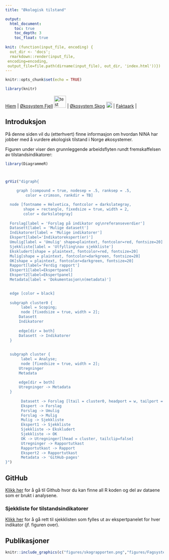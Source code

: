 ```yaml
---
title: "Økologisk tilstand"

output:
  html_document:
    toc: true
    toc_depth: 3
    toc_float: true
    
knit: (function(input_file, encoding) {
  out_dir <- 'docs';
  rmarkdown::render(input_file,
 encoding=encoding,
 output_file=file.path(dirname(input_file), out_dir, 'index.html'))})
---
```


```r

knitr::opts_chunk$set(echo = TRUE)
```

```r
library(knitr)
```



[Hjem](https://ninanor.github.io/IBECA) | 
[Økosystem Fjell](https://ninanor.github.io/IBECA/fjell)
![test](figures/fjellLogo.png){width=1cm} |
[Økosystem Skog](https://ninanor.github.io/IBECA/skog)
![test](figures/skogLogo.png){width=0.5cm} |
[Faktaark](https://ninanor.github.io/IBECA/faktaark) |



## Introduksjon
På denne siden vil du (etterhvert) finne informasjon om hvordan NINA har jobber med å vurdere økologisk tilstand i Norge økosystemer.

Figuren under viser den grunnleggende arbeidsflyten rundt fremskaffelsen av tilstandsindikatorer:
```r
library(DiagrammeR)



grViz("digraph{

     graph [compound = true, nodesep = .5, ranksep = .5,
         color = crimson, rankdir = TB]

  node [fontname = Helvetica, fontcolor = darkslategray,
        shape = rectangle, fixedsize = true, width = 2,
        color = darkslategray]
        
  Forslag[label = 'Forslag på indikator og\nreferanseverdier']
  Datasett[label = 'Mulige datasett']
  Indikatorer[label = 'Mulige indikatorer']
  Ekspert[label='Indikatorekspert(er)']
  Umulig[label = 'Umulig' shape=plaintext, fontcolor=red, fontsize=20]
  Sjekkliste[label = 'Utfylling\nav sjekkliste']
  Ekskludert[shape = plaintext, fontcolor=red, fontsize=20]
  Mulig[shape = plaintext, fontcolor=darkgreen, fontsize=20]
  OK[shape = plaintext, fontcolor=darkgreen, fontsize=20]
  Rapport[label='Ferdig rapport']
  Ekspert1[label=Ekspertpanel]
  Ekspert2[label=Ekspertpanel]
  Metadata[label = 'Dokumentasjon\n(metadata)']

  
  edge [color = black]
  
  subgraph cluster0 {
       label = Scoping;
       node [fixedsize = true, width = 2];
      Datasett
      Indikatorer
      
      edge[dir = both]
      Datasett -> Indikatorer
  }
  
  
  subgraph cluster {
       label = Analyse;
       node [fixedsize = true, width = 2];
      Utregninger
      Metadata
      
      edge[dir = both]
      Utregninger -> Metadata
  }
       
       Datasett -> Forslag [ltail = cluster0, headport = w, tailport = e]
       Ekspert -> Forslag
       Forslag -> Umulig
       Forslag -> Mulig
       Mulig -> Sjekkliste
       Ekspert1 -> Sjekkliste
       Sjekkliste -> Ekskludert
       Sjekkliste -> OK
       OK -> Utregninger[lhead = cluster, tailclip=false]
       Utregninger -> Rapportutkast
       Rapportutkast -> Rapport
       Ekspert2 -> Rapportutkast
       Metadata -> 'GitHub-pages'
}")

```


## GitHub
[Klikk her](https://github.com/NINAnor/IBECA) for å gå til Github hvor du kan finne all R koden og del av dataene som er brukt i analysene.

### Sjekkliste for tilstandsindikatorer

[Klikk her](https://github.com/NINAnor/IBECA/tree/main/output/sjekkliste.pdf) for å gå rett til sjekklisten som fylles ut av ekspertpanelet for hver indikator (jf. figuren over).

## Publikasjoner

```r

knitr::include_graphics(c("figures/skograpporten.png","figures/Fagsystemrapporten.png"))

``` 



